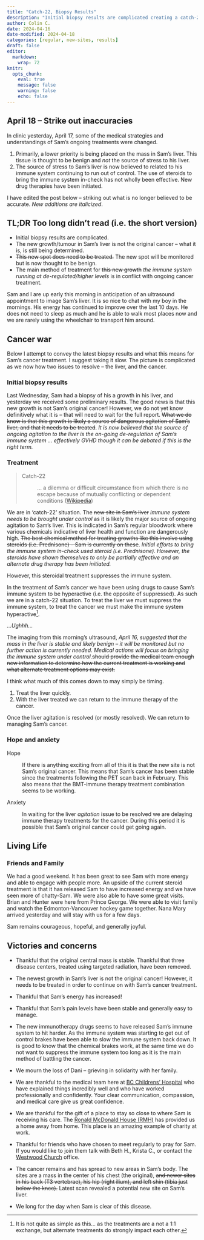 ```yaml
---
title: "Catch-22, Biopsy Results"
description: "Initial biopsy results are complicated creating a catch-22 for treatment."
author: Colin C.
date: 2024-04-16
date-modified: 2024-04-18
categories: [regular, new-sites, results]
draft: false
editor: 
  markdown: 
    wrap: 72
knitr: 
  opts_chunk: 
    eval: true
    message: false
    warning: false
    echo: false
---
```


::: {.callout-caution}
## April 18 -- Strike out inaccuracies

In clinic yesterday, April 17, some of the medical strategies and understandings of Sam's ongoing treatments were changed.  

1.   Primarily, a lower priority is being placed on the mass in Sam's liver.  This tissue is thought to be benign and _not_ the source of stress to his liver. 
2.   The source of stress to Sam's liver is now believed to related to his immune system continuing to run out of control.  The use of steroids to bring the immune system in-check has not wholly been effective.  New drug therapies have been initiated. 

I have edited the post below -- striking out what is no longer believed to be accurate.  _New additions are italicized_. 

:::


::: {.callout-note icon="false"}
## TL;DR [Too long didn't read (i.e. the short version)]{.small}

-   Initial biopsy results are complicated.\
-   The new growth/tumour in Sam's liver is not the original cancer --
    what it is, is still being determined.
-   ~~This new spot does need to be treated.~~ The new spot will be monitored but is now thought to be benign.
-   The main method of treatment for ~~this new growth~~ _the immune system running at de-regulated/higher levels_ is in conflict with
    ongoing cancer treatment.
:::

Sam and I are up early this morning in anticipation of an ultrasound
appointment to image Sam's liver. It is so nice to chat with my boy in
the mornings. His energy has continued to improve over the last 10 days.
He does not need to sleep as much and he is able to walk most places now
and we are rarely using the wheelchair to transport him around.

## Cancer war

Below I attempt to convey the latest biopsy results and what this means
for Sam's cancer treatment. I suggest taking it slow. The picture is
complicated as we now how two issues to resolve -- the liver, and the
cancer.

### Initial biopsy results

Last Wednesday, Sam had a biopsy of his a growth in his liver, and
yesterday we received some preliminary results. The good news is that
this new growth is not Sam's original cancer! However, we do not yet
know definitively what it is -- that will need to wait for the full
report. ~~What we do know is that this growth is likely a source of
dangerous agitation of Sam's liver, and that it needs to be treated~~. _It is now believed that the source of ongoing agitation to the liver is the on-going de-regulation of Sam's immune system  ... effectively GVHD though it can be debated if this is the right term._

### Treatment

::: callout-note
>
> Catch-22
>
> :   ... a dilemma or difficult circumstance from which there is no
>     escape because of mutually conflicting or dependent conditions
>     ([Wikipedia](https://en.wikipedia.org/wiki/Catch-22_(logic)))
:::

We are in 'catch-22' situation. The ~~new site in Sam's liver~~ *immune system needs to be
brought under control* as it is likely the major source of ongoing agitation to Sam's
liver. This is indicated in Sam's regular bloodwork where various
chemicals indicative of liver health and function are dangerously high.
~~The best chemical method for treating growths like this involve using
steroids (i.e. Prednisone) -- Sam is currently on these~~.  *Initial efforts to bring the immune system in-check used steroid (i.e. Prednisone).  However, the steroids have shown themselves to only be partially effective and an alternate drug therapy has been initiated.*

However, this steroidal treatment suppresses the immune system.

In the treatment of Sam's cancer we have been using drugs to cause Sam's
immune system to be hyperactive (i.e. the opposite of suppressed). As
such we are in a catch-22 situation. To treat the liver we must suppress
the immune system, to treat the cancer we must make the immune system
hyperactive[^1].

[^1]: It is not quite as simple as this... as the treatments are a not a
    1:1 exchange, but alternate treatments do strongly impact each
    other.

*...Ughhh...*

The imaging from this morning's ultrasound, *April 16, suggested that the mass in the liver is stable and likely benign -- it will be monitored but no further action is currently needed.  Medical actions will focus on bringing the immune system under control.*~~should provide the medical
team enough new information to determine how the current treatment is
working and what alternate treatment options may exist.~~

I think what much of this comes down to may simply be timing.

1.  Treat the liver quickly.
2.  With the liver treated we can return to the immune therapy of the
    cancer.

Once the liver agitation is resolved (or mostly resolved). We can return
to managing Sam's cancer.

### Hope and anxiety

Hope

:   If there is anything exciting from all of this it is that the new
    site is not Sam's original cancer. This means that Sam's cancer has
    been stable since the treatments following the PET scan back in
    February. This also means that the BMT-immune therapy treatment
    combination seems to be working.

Anxiety

:   In waiting for the liver *agitation* issue to be resolved we are delaying immune
    therapy treatments for the cancer. During this period it is possible
    that Sam's original cancer could get going again.

## Living Life

### Friends and Family

We had a good weekend. It has been great to see Sam with more energy and
able to engage with people more. An upside of the current steroid
treatment is that it has released Sam to have increased energy and we
have seen more of chatty-Sam. We were also able to have some great
visits. Brian and Hunter were here from Prince George. We were able to
visit family and watch the Edmonton-Vancouver hockey game together. Nana
Mary arrived yesterday and will stay with us for a few days.

<!-- In the hours and days between clinic and family/friend visits Sam is devouring his latest novel, we haved enjoyed playing board games with other families here at the RMH, and playing some video games.  -->

Sam remains courageous, hopeful, and generally joyful.

## Victories and concerns

-   Thankful that the original central mass is stable. Thankful that
    three disease centers, treated using targeted radiation, have been
    removed.

-   The newest growth in Sam's liver is not the original cancer!
    However, it needs to be treated in order to continue on with Sam's
    cancer treatment.

-   Thankful that Sam's energy has increased!

-   Thankful that Sam's pain levels have been stable and generally easy
    to manage.

-   The new immunotherapy drugs seems to have released Sam's immune
    system to hit harder. As the immune system was starting to get out
    of control brakes have been able to slow the immune system back
    down. It is good to know that the chemical brakes work, at the same
    time we do not want to suppress the immune system too long as it is
    the main method of battling the cancer.

-   We mourn the loss of Dani – grieving in solidarity with her family.

-   We are thankful to the medical team here at [BC Childrens'
    Hospital](http://www.bcchildrens.ca) who have explained things
    incredibly well and who have worked professionally and confidently.
    Your clear communication, compassion, and medical care give us great
    confidence.

-   We are thankful for the gift of a place to stay so close to where
    Sam is receiving his care. The [Ronald McDonald House
    (RMH)](https://rmhbc.ca) has provided us a home away from home. This
    place is an amazing example of charity at work.

-   Thankful for friends who have chosen to meet regularly to pray for
    Sam. If you would like to join them talk with Beth H., Krista C., or
    contact the [Westwood Church](https://westwoodchurch.bc.ca) office.

-   The cancer remains and has spread to new areas in Sam's body. The
    sites are a mass in the center of his chest (the original), ~~and
    newer sites in his back (T3 vertebrae), his hip (right ilium), and
    left shin (tibia just below the knee).~~ Latest scan revealed a
    potential new site on Sam's liver.

-   We long for the day when Sam is clear of this disease.